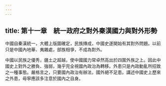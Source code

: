 ```yaml
---
---
---
```

title: 第十一章　統一政府之對外秦漢國力與對外形勢
---




中國自秦漢統一，大體上版圖確定，民族摶成，中國史遂開始有其對外問題。以前只是中國內地華、夷雜處，部族相爭，不成為對外。

中國以民族之優秀，疆土之超越，使中國國力常卓然高出於四圍外族之上。因此中國史上對外之勝負、強弱，幾乎完全視國內政治為轉移。外患只是內政動亂所招致之一種事態。嚴格言之，只要國內政治有辦法，國外絕不足患。講述中國史上歷來之外患，毋寧應該多注意於國內之自身。